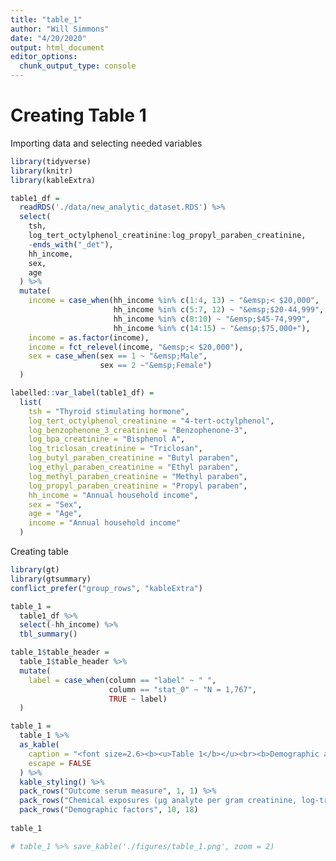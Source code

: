 ```yaml
---
title: "table_1"
author: "Will Simmons"
date: "4/20/2020"
output: html_document
editor_options: 
  chunk_output_type: console
---
```


# Creating Table 1

Importing data and selecting needed variables

```r

library(tidyverse)
library(knitr)
library(kableExtra)

table1_df = 
  readRDS('./data/new_analytic_dataset.RDS') %>% 
  select(
    tsh,
    log_tert_octylphenol_creatinine:log_propyl_paraben_creatinine,
    -ends_with("_det"),
    hh_income,
    sex,
    age
  ) %>% 
  mutate(
    income = case_when(hh_income %in% c(1:4, 13) ~ "&emsp;< $20,000",
                       hh_income %in% c(5:7, 12) ~ "&emsp;$20-44,999",
                       hh_income %in% c(8:10) ~ "&emsp;$45-74,999",
                       hh_income %in% c(14:15) ~ "&emsp;$75,000+"),
    income = as.factor(income),
    income = fct_relevel(income, "&emsp;< $20,000"),
    sex = case_when(sex == 1 ~ "&emsp;Male", 
                    sex == 2 ~"&emsp;Female")
  )

labelled::var_label(table1_df) = 
  list(
    tsh = "Thyroid stimulating hormone",                             
    log_tert_octylphenol_creatinine = "4-tert-octylphenol", 
    log_benzophenone_3_creatinine = "Benzophenone-3",   
    log_bpa_creatinine = "Bisphenol A",              
    log_triclosan_creatinine = "Triclosan",        
    log_butyl_paraben_creatinine = "Butyl paraben",    
    log_ethyl_paraben_creatinine = "Ethyl paraben",    
    log_methyl_paraben_creatinine = "Methyl paraben",   
    log_propyl_paraben_creatinine = "Propyl paraben",   
    hh_income = "Annual household income",                       
    sex = "Sex",                             
    age = "Age",                            
    income = "Annual household income"
  )

```

Creating table

```r

library(gt)
library(gtsummary)
conflict_prefer("group_rows", "kableExtra")

table_1 =
  table1_df %>% 
  select(-hh_income) %>% 
  tbl_summary() 

table_1$table_header =
  table_1$table_header %>% 
  mutate(
    label = case_when(column == "label" ~ " ",
                      column == "stat_0" ~ "N = 1,767",
                      TRUE ~ label)
  )

table_1 =
  table_1 %>% 
  as_kable(
    caption = "<font size=2.6><b><u>Table 1</b></u><br><b>Demographic and exposure/outcome profile, NHANES 2007-2008</b></font>",
    escape = FALSE
  ) %>%  
  kable_styling() %>% 
  pack_rows("Outcome serum measure", 1, 1) %>% 
  pack_rows("Chemical exposures (μg analyte per gram creatinine, log-transformed)", 2, 9) %>% 
  pack_rows("Demographic factors", 10, 18)
  
table_1

# table_1 %>% save_kable('./figures/table_1.png', zoom = 2)

```

